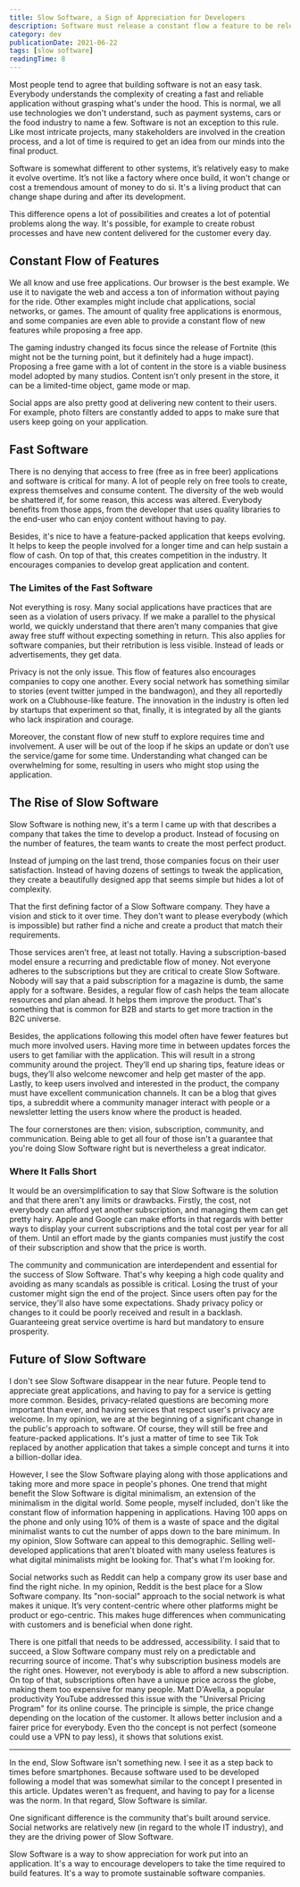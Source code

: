 ```yaml
---
title: Slow Software, a Sign of Appreciation for Developers
description: Software must release a constant flow a feature to be relevant. Is there a way to do it differently?
category: dev
publicationDate: 2021-06-22
tags: [slow software]
readingTime: 8
---
```



<OldContentWarning publicaitonDate={2021} />

Most people tend to agree that building software is not an easy task. Everybody understands the complexity of creating a fast and reliable application without grasping what's under the hood. This is normal, we all use technologies we don't understand, such as payment systems, cars or the food industry to name a few. Software is not an exception to this rule.
Like most intricate projects, many stakeholders are involved in the creation process, and a lot of time is required to get an idea from our minds into the final product.

Software is somewhat different to other systems, it’s relatively easy to make it evolve overtime. It’s not like a factory where once build, it won't change or cost a tremendous amount of money to do si. It's a living product that can change shape during and after its development.

This difference opens a lot of possibilities and creates a lot of potential problems along the way. It's possible, for example to create robust processes and have new content delivered for the customer every day.

## Constant Flow of Features

We all know and use free applications. Our browser is the best example. We use it to navigate the web and access a ton of information without paying for the ride. Other examples might include chat applications, social networks, or games. The amount of quality free applications is enormous, and some companies are even able to provide a constant flow of new features while proposing a free app.

The gaming industry changed its focus since the release of Fortnite (this might not be the turning point, but it definitely had a huge impact). Proposing a free game with a lot of content in the store is a viable business model adopted by many studios. Content isn’t only present in the store, it can be a limited-time object, game mode or map.

Social apps are also pretty good at delivering new content to their users. For example, photo filters are constantly added to apps to make sure that users keep going on your application.

## Fast Software

There is no denying that access to free (free as in free beer) applications and software is critical for many. A lot of people rely on free tools to create, express themselves and consume content. The diversity of the web would be shattered if, for some reason, this access was altered. Everybody benefits from those apps, from the developer that uses quality libraries to the end-user who can enjoy content without having to pay.

Besides, it's nice to have a feature-packed application that keeps evolving. It helps to keep the people involved for a longer time and can help sustain a flow of cash. On top of that, this creates competition in the industry. It encourages companies to develop great application and content.

### The Limites of the Fast Software

Not everything is rosy. Many social applications have practices that are seen as a violation of users privacy. If we make a parallel to the physical world, we quickly understand that there aren’t many companies that give away free stuff without expecting something in return. This also applies for software companies, but their retribution is less visible. Instead of leads or advertisements, they get data.

Privacy is not the only issue. This flow of features also encourages companies to copy one another. Every social network has something similar to stories (event twitter jumped in the bandwagon), and they all reportedly work on a Clubhouse-like feature. The innovation in the industry is often led by startups that experiment so that, finally, it is integrated by all the giants who lack inspiration and courage.

Moreover, the constant flow of new stuff to explore requires time and involvement. A user will be out of the loop if he skips an update or don’t use the service/game for some time. Understanding what changed can be overwhelming for some, resulting in users who might stop using the application.

## The Rise of Slow Software

Slow Software is nothing new, it's a term I came up with that describes a company that takes the time to develop a product. Instead of focusing on the number of features, the team wants to create the most perfect product.

Instead of jumping on the last trend, those companies focus on their user satisfaction. Instead of having dozens of settings to tweak the application, they create a beautifully designed app that seems simple but hides a lot of complexity.

That the first defining factor of a Slow Software company. They have a vision and stick to it over time. They don't want to please everybody (which is impossible) but rather find a niche and create a product that match their requirements.

Those services aren’t free, at least not totally. Having a subscription-based model ensure a recurring and predictable flow of money. Not everyone adheres to the subscriptions but they are critical to create Slow Software. Nobody will say that a paid subscription for a magazine is dumb, the same apply for a software. Besides, a regular flow of cash helps the team allocate resources and plan ahead. It helps them improve the product. That's something that is common for B2B and starts to get more traction in the B2C universe.

Besides, the applications following this model often have fewer features but much more involved users. Having more time in between updates forces the users to get familiar with the application. This will result in a strong community around the project. They’ll end up sharing tips, feature ideas or bugs, they’ll also welcome newcomer and help get master of the app.
Lastly, to keep users involved and interested in the product, the company must have excellent communication channels. It can be a blog that gives tips, a subreddit where a community manager interact with people or a newsletter letting the users know where the product is headed.

The four cornerstones are then: vision, subscription, community, and communication. Being able to get all four of those isn't a guarantee that you're doing Slow Software right but is nevertheless a great indicator.

### Where It Falls Short

It would be an oversimplification to say that Slow Software is the solution and that there aren't any limits or drawbacks. Firstly, the cost, not everybody can afford yet another subscription, and managing them can get pretty hairy. Apple and Google can make efforts in that regards with better ways to display your current subscriptions and the total cost per year for all of them. Until an effort made by the giants companies must justify the cost of their subscription and show that the price is worth.

The community and communication are interdependent and essential for the success of Slow Software. That's why keeping a high code quality and avoiding as many scandals as possible is critical. Losing the trust of your customer might sign the end of the project. Since users often pay for the service, they'll also have some expectations. Shady privacy policy or changes to it could be poorly received and result in a backlash. Guaranteeing great service overtime is hard but mandatory to ensure prosperity.

## Future of Slow Software

I don't see Slow Software disappear in the near future. People tend to appreciate great applications, and having to pay for a service is getting more common. Besides, privacy-related questions are becoming more important than ever, and having services that respect user's privacy are welcome. In my opinion, we are at the beginning of a significant change in the public's approach to software. Of course, they will still be free and feature-packed applications. It's just a matter of time to see Tik Tok replaced by another application that takes a simple concept and turns it into a billion-dollar idea.

However, I see the Slow Software playing along with those applications and taking more and more space in people's phones.
One trend that might benefit the Slow Software is digital minimalism, an extension of the minimalism in the digital world. Some people, myself included, don't like the constant flow of information happening in applications. Having 100 apps on the phone and only using 10% of them is a waste of space and the digital minimalist wants to cut the number of apps down to the bare minimum. In my opinion, Slow Software can appeal to this demographic. Selling well-developed applications that aren't bloated with many useless features is what digital minimalists might be looking for. That's what I'm looking for.

Social networks such as Reddit can help a company grow its user base and find the right niche. In my opinion, Reddit is the best place for a Slow Software company. Its "non-social" approach to the social network is what makes it unique. It’s very content-centric where other platforms might be product or ego-centric. This makes huge differences when communicating with customers and is beneficial when done right.

There is one pitfall that needs to be addressed, accessibility. I said that to succeed, a Slow Software company must rely on a predictable and recurring source of income. That's why subscription business models are the right ones. However, not everybody is able to afford a new subscription. On top of that, subscriptions often have a unique price across the globe, making them too expensive for many people. Matt D'Avella, a popular productivity YouTube addressed this issue with the "Universal Pricing Program" for its online course. The principle is simple, the price change depending on the location of the customer. It allows better inclusion and a fairer price for everybody. Even tho the concept is not perfect (someone could use a VPN to pay less), it shows that solutions exist.

---

In the end, Slow Software isn't something new. I see it as a step back to times before smartphones. Because software used to be developed following a model that was somewhat similar to the concept I presented in this article. Updates weren't as frequent, and having to pay for a license was the norm. In that regard, Slow Software is similar.

One significant difference is the community that's built around service. Social networks are relatively new (in regard to the whole IT industry), and they are the driving power of Slow Software.

Slow Software is a way to show appreciation for work put into an application. It's a way to encourage developers to take the time required to build features. It's a way to promote sustainable software companies.
